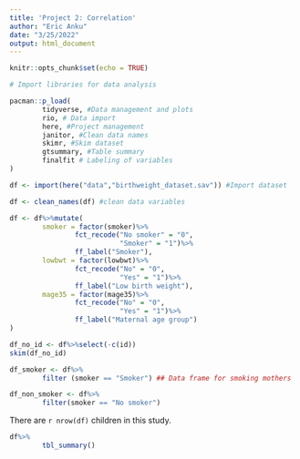 ```yaml
---
title: 'Project 2: Correlation'
author: "Eric Anku"
date: "3/25/2022"
output: html_document
---
```


```r
knitr::opts_chunk$set(echo = TRUE)
```


```r
# Import libraries for data analysis

pacman::p_load(
        tidyverse, #Data management and plots
        rio, # Data import
        here, #Project management
        janitor, #Clean data names
        skimr, #Skim dataset
        gtsummary, #Table summary
        finalfit # Labeling of variables
)
```

```r
df <- import(here("data","birthweight_dataset.sav")) #Import dataset
```


```r
df <- clean_names(df) #clean data variables
```


```r
df <- df%>%mutate(
        smoker = factor(smoker)%>%
                fct_recode("No smoker" = "0",
                           "Smoker" = "1")%>%
                ff_label("Smoker"),
        lowbwt = factor(lowbwt)%>%
                fct_recode("No" = "0",
                           "Yes" = "1")%>%
                ff_label("Low birth weight"),
        mage35 = factor(mage35)%>%
                fct_recode("No" = "0",
                           "Yes" = "1")%>%
                ff_label("Maternal age group")
)
```

```r
df_no_id <- df%>%select(-c(id))
skim(df_no_id)
```



```r
df_smoker <- df%>%
        filter (smoker == "Smoker") ## Data frame for smoking mothers
```



```r
df_non_smoker <- df%>%
        filter(smoker == "No smoker")
```

There are `r nrow(df)` children in this study. 

```r
df%>%
        tbl_summary()
```
 












